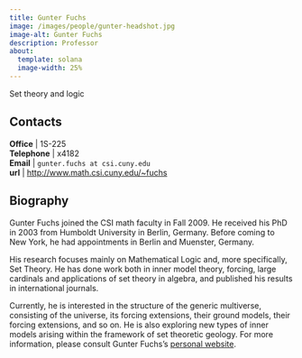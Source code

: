 ```yaml
---
title: Gunter Fuchs
image: /images/people/gunter-headshot.jpg
image-alt: Gunter Fuchs
description: Professor
about:
  template: solana
  image-width: 25%
---
```



Set theory and logic

## Contacts

**Office**    | 1S-225     <br/>
<i class="bi bi-telephone"></i> **Telephone** | x4182<br/>
<i class="bi bi-mailbox"></i> **Email**     | `gunter.fuchs at csi.cuny.edu`    <br/>
<i class="bi bi-x-diamond"></i>**url**  | [http://www.math.csi.cuny.edu/~fuchs](http://www.math.csi.cuny.edu/~fuchs)  <br/>

## Biography

Gunter Fuchs joined the CSI math faculty in Fall 2009. He received his
PhD in 2003 from Humboldt University in Berlin, Germany.  Before
coming to New York, he had appointments in Berlin and Muenster,
Germany.


His research focuses mainly on Mathematical Logic and, more
specifically, Set Theory. He has done work both in inner model
theory, forcing, large cardinals and applications of set theory in
algebra, and published his results in international journals.


Currently, he is interested in the structure of the generic
multiverse, consisting of the universe, its forcing extensions, their
ground models, their forcing extensions, and so on. He is also
exploring new types of inner models arising within the framework of
set theoretic geology. For more information, please consult Gunter
Fuchs's [personal
website](http://www.math.csi.cuny.edu/~fuchs/).


